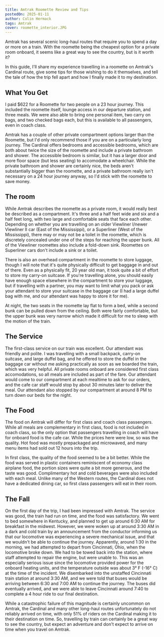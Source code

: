 ```yaml
---
title: Amtrak Roomette Review and Tips
postedOn: 2025-01-11
author: Colin Hermack
tags: Amtrak
cover: roomette_interior.JPG
---
```


Amtrak has several scenic long-haul routes that require you to spend a day or more on a train. With the roomette being
the cheapest option for a private room onboard, it seems like a great way to see the country,
but is it worth it?

In this guide, I'll share my experience travelling in a roomette on Amtrak's Cardinal route, give some tips for
those wishing to do it themselves, and tell the tale of how the trip fell apart and how I finally made it to my destination.

## What You Get

I paid $622 for a Roomette for two people on a 23 hour journey. This included the roomette itself, lounge access in 
our departure station, and three meals. We were also able to bring one personal item, two carry on bags, and two checked
bags each, but this is available to all passengers, even in coach class. 

Amtrak has a couple of other private compartment options larger than the Roomette, but I'd only recommend those if you
are on a particularly long journey. The Cardinal offers bedrooms and accessible bedrooms, which are both about twice 
the size of the roomette and include a private bathroom and shower. The accessible bedroom is similar, but it has a
larger door and more floor space (but less seating) to accomodate a wheelchair. While the private bathroom and shower
are certainly nice, the beds aren't substantially bigger than the roomette, and a private bathroom really isn't necessary
on a 24 hour journey anyway, so I'd stick with the roomette to save money.

## The room

While Amtrak describes the roomette as a private room, it would really best be described as a compartment. It's three
and a half feet wide and six and a half feet long, with two large and comfortable seats that face each other. 
Depending on whether you are travelling on an older Viewliner I/newer Viewliner II car (East of the Mississippi), or a Superliner (West of the Mississippi), there may or may not be a
toilet in the roomette, which is discretely concealed under one of the steps for reaching the upper bunk. All of the
Viewliner roomettes also include a fold-down sink. Roomettes on Superliner cars don't include a sink or a toilet. 

There is also an overhead compartment in the roomette to store luggage, though I will note that it's quite physically difficult
to get baggage in and out of there. Even as a physically fit, 20 year old man, it took quite a bit of effort to store
my carry-on suitcase. If you're travelling alone, you should easily have enough space elsewhere in the compartment to
store your luggage, but if travelling with a partner, you may want to limit what you pack or ask your attendant to
store your suitcase in the baggage car (I had a large duffel bag with me, and our attendant was happy to store it for me).

At night, the two seats in the roomette lay flat to form a bed, while a second bunk can be pulled down from the ceiling.
Both were fairly comfortable, but the upper bunk was very narrow which made it difficult for me to sleep with the motion
of the train.

## The Service

The first-class service on our train was excellent. Our attendant was friendly and polite. I was travelling with
a small backpack, carry-on suitcase, and large duffel bag, and he offered to store the duffel in the baggage car 
without me asking practically as soon as we boarded the train, which was very helpful. All private rooms onboard are
considered first class accomodations, so all meals are included as part of the fare. Our attendant would come to our
compartment at each mealtime to ask for our orders, and the cafe car staff would stop by about 30 minutes later to 
deliver the meal. Our attendant also stopped by our compartment at around 8 PM to turn down our beds for the night.

## The Food

The food on Amtrak will differ for first class and coach class passengers. While all meals are complementary in first class,
food is not included in coach class, so the only option that passengers travelling in coach will have for onboard food
is the cafe car. While the prices here were low, so was the quality. Hot food was mostly prepackaged and microwaved,
and many menu items had sold out 12 hours into the trip. 

In first class, the quality of the food seemed to be a bit better. While the food was served in plastic containers
reminiscent of economy class airplane food, the portion sizes were quite a bit more generous, and the taste was good.
Complimentary hot and cold beverages were also included with each meal. Unlike many of the Western routes,
the Cardinal does not have a dedicated dining car, so first class passengers will eat in their room.

## The Fall

On the first day of the trip, I had been impressed with Amtrak. The service was good, the train had run on time, and
the food was satisfactory. We went to bed somewhere in Kentucky, and planned to get up around 6:30 AM for breakfast in the
midwest. However, we were woken up at around 3:30 AM in a dark and cold train by an announcement from the conductor
informing us that our locomotive was experiencing a severe mechanical issue, and that we wouldn't be able to continue
the journey. Apparently, around 1:30 in the morning, we had attempted to depart from Cincinnati, Ohio, when the
locomotive broke down. We had to be towed back into the station, where staff attempted to repair the engine,
but were unable to. This was an especially serious issue since the locomotive provided power for the onboard heating
units, and the temperature outside was about 3° F (-16° C) at the time of the incident. We disembarked
into the unstaffed Cincinnati train station at around 3:30 AM, and we were told that buses would be arriving between
6:30 and 7:00 AM to continue the journey. The buses did eventually arrived, and we were able to leave Cincinnati around
7:40 to complete a 4 hour ride to our final destination. 

While a catastrophic failure of this magnitude is certainly uncommon on Amtrak, the Cardinal and many other long-haul
routes unfortunately do not reliably arrived on time, with only 51% of riders on the Cardinal making it to their
destination on time. So, travelling by train can certainly be a great way to see the country, but expect an adventure
and don't expect to arrive on time when you travel on Amtrak. 